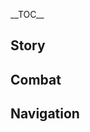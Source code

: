 {{CharacterTabs}}
{{LanguageTabs}}
__TOC__
==Story==
{{VO/Story
|character           = Navia
|language            = ja
|name                = ナヴィア

|vo_01_01_title      = 初めまして…
|vo_01_01_subtitle   = Hello
|vo_01_01_file       = VO_{language}{character} Hello.ogg
|vo_01_01_tx         = かの有名な「棘薔薇の会」の現会長であり、リーダーで、司令塔で、取締役で、ボスのナヴィアよ。あんたに出会えたこと…本当に嬉しく思ってる！あんたって、才能も容姿も申し分ないうえに、オーラもあるでしょ。見てると、何だか予感がしてくるんだよね。あたしたちの縁は、さっきの肩書きくらい長くなりそうって予感がさ。
|vo_01_01_rm         = Kano yuumei-na "Supina Di Roosura" no genkaichou de ari, riidaa de, shireitou de, torishimariyaku de, bosu no Navia yo. Anta ni deaeta koto... Hontou ni ureshiku omotteru! Anta tte, sainou mo youshi mo moushibun-na iue ni, oora mo aru desho. Miteru to, nandaka yokan ga shite kuru nda yo ne. Atashi-tachi no en wa, sakki no katagaki kurai nagaku narisou tte yokan ga sa.
|vo_02_01_title      = 世間話·旅行
|vo_02_01_subtitle   = Chat: Traveling
|vo_02_01_file       = VO_{language}{character} Chat - Traveling.ogg
|vo_02_01_tx         = あ～、旅行に行きたい&mdash;&mdash;！どこに行くかなんてどうでもよくて、ただ友達と遊びたいだけなんだけどね、えへへ。
|vo_02_01_rm         = A~, ryokou ni ikitai{{lmdash}}! Doko ni iku ka nante dou de mo yokute, tada tomodachi to asobitai dake nanda kedo ne, ehehe.
|vo_02_02_title      = 世間話·経験談
|vo_02_02_subtitle   = Chat: Speaking From Experience
|vo_02_02_file       = VO_{language}{character} Chat - Speaking From Experience.ogg
|vo_02_02_tx         = 長年ギャングをやって来た経験から言わせてもらうと&mdash;&mdash;使い慣れない武器を手元に置いとくのって、丸腰でいるより遥かに危険なの。
|vo_02_02_rm         = Naganen gyangu wo yatte kita keiken kara iwasete morau to{{lmdash}} Tsukainarenai buki wo temoto ni oi to kunotte, marugoshi de iru yori haruka ni kiken na no.
|vo_02_03_title      = 世間話·ロゴマーク
|vo_02_03_subtitle   = Chat: Logo
|vo_02_03_file       = VO_{language}{character} Chat - Logo.ogg
|vo_02_03_tx         = 棘薔薇の会のロゴマークはママがデザインしたんだよ。あたし、すごく気に入ってるの。ほら、まるで心臓みたいな形でしょ。
|vo_02_03_rm         = Supina Di Roosura no rogo maaku wa mama ga dezain shita nda yo. Atashi, sugoku ki ni itteru no. Hora, maru de shinzou mitai-na katachi desho.
|vo_03_01_title      = 雨の日…
|vo_03_01_subtitle   = When It Rains
|vo_03_01_file       = VO_{language}{character} When It Rains.ogg
|vo_03_01_tx         = あ～あ…また雨か…
|vo_03_01_rm         = A~a... Mata ame ka...
|vo_03_02_title      = 雷の日…
|vo_03_02_subtitle   = When Thunder Strikes
|vo_03_02_file       = VO_{language}{character} When Thunder Strikes.ogg
|vo_03_02_tx         = ひゃっ…！さっき光るのが見えた瞬間、耳をふさげばよかった…！
|vo_03_02_rm         = Hya'...! Sakki hikaru no ga mieta shunkan, mimi wo fusageba yokatta...!
|vo_03_03_title      = 雪の日…
|vo_03_03_subtitle   = When It Snows
|vo_03_03_file       = VO_{language}{character} When It Snows.ogg
|vo_03_03_tx         = 帽子を外して、雪が頬に落ちてくる感触を感じたほうがいいかも？きっとさっぱりするでしょ。
|vo_03_03_rm         = Boushi wo hazushite, yuki ga hoho ni ochite kuru kanshoku wo kanjita hou ga ii ka mo? Kitto sappari suru desho.
|vo_03_04_title      = 晴れの日…
|vo_03_04_subtitle   = When the Sun Is Out
|vo_03_04_file       = VO_{language}{character} When the Sun Is Out.ogg
|vo_03_04_tx         = ねえねえほらほら！見て！上！空のお日様が、炎みたいに明るいでしょ！これが何を意味してるか分かる？<br>そう…今すぐ一緒に一番大きいサイズのウルトラアイスクリームを買ってきて、どっちが溶ける前に食べ切れるか勝負するの！
|vo_03_04_rm         = Nee nee hora hora! Mite! Ue! Sora no ohi-sama, honoo mitai ni akarui desho! Kore ga nani wo imi shiteru ka wakaru?<br>Sou... Ima sugu issho ni ichiban ookii saizu no urutora aisukuriimu wo katte kite, docchi ga tokeru mae ni tabekireru ga shoubu suru no!
|vo_03_05_title      = 雨上がり…
|vo_03_05_subtitle   = After the Rain
|vo_03_05_file       = VO_{language}{character} After the Rain.ogg
|vo_03_05_tx         = やった！雨が止んだ！
|vo_03_05_rm         = Yatta! Ame ga yanda!
|vo_03_06_title      = 暴風の日…
|vo_03_06_subtitle   = When the Wind Is Blowing
|vo_03_06_file       = VO_{language}{character} When the Wind Is Blowing.ogg
|vo_03_06_tx         = もう、帽子とスカート…どっちを抑えたらいいの！
|vo_03_06_rm         = Mou, boushi to sukaato... Docchi wo osaetara ii no!
|vo_03_07_title      = 砂漠にいる時…
|vo_03_07_subtitle   = In the Desert
|vo_03_07_file       = VO_{language}{character} In the Desert.ogg
|vo_03_07_tx         = サングラスがあれば、砂粒が目に入るのを心配しなくて済む！でも、日が暮れると前が見えなくなるんだよね…
|vo_03_07_rm         = Sangurasu ga areba, sunatsubu ga me ni hairu no wo shinpai shinakute sumu! Demo, hi ga kureru to mae ga mienaku naru nda yo ne...
|vo_04_01_title      = おはよう…
|vo_04_01_subtitle   = Good Morning
|vo_04_01_file       = VO_{language}{character} Good Morning.ogg
|vo_04_01_tx         = おっはよー！今日の予定は決まった？まだなら、あたしと一緒にいない？
|vo_04_01_rm         = Ohhayoo! Kyou no yotei wa kimatta? Mada nara, atashi to issho ni inai?
|vo_04_02_title      = こんにちは…
|vo_04_02_subtitle   = Good Afternoon
|vo_04_02_file       = VO_{language}{character} Good Afternoon.ogg
|vo_04_02_tx         = 最近、新しい味のラザニアが売れてるみたいだけど、あんたは興味ある？まずいんじゃないかなって気もするけど、やっぱり試してみたくって！
|vo_04_02_rm         = Saikin, atarashii aji no razania ga ureteru mitai dakedo, anta wa kyoumi aru? Mazui nja nai kanatte ki mo suru kedo, yappari tameshite mitaku tte!
|vo_04_03_title      = こんばんは…
|vo_04_03_subtitle   = Good Evening
|vo_04_03_file       = VO_{language}{character} Good Evening.ogg
|vo_04_03_tx         = 夜のニュースをお伝えいたします。本日も、「棘薔薇の会」会長は相棒と最高の一日を過ごしました。&mdash;&mdash;やったね！
|vo_04_03_rm         = Yoru no nyuusu wo otsutae itashimasu. Honjitsu mo, "Supina Di Roosura" kaichou wa aibou to saikou no ichinichi wo sugoshimashita. {{lmdash}}Yatta ne!
|vo_04_04_title      = おやすみ…
|vo_04_04_subtitle   = Good Night
|vo_04_04_file       = VO_{language}{character} Good Night.ogg
|vo_04_04_tx         = よし、じゃあ頭を空っぽにして…よく眠れますように！また明日ね～
|vo_04_04_rm         = Yoshi, jaa atama wo karappo ni shite... Yoku nemuremasu you ni! Mata ashita ne~
|vo_05_01_title      = ナヴィア自身について·楽観的
|vo_05_01_subtitle   = About {character}: Optimism
|vo_05_01_file       = VO_{language}{character} About {character} - Optimism.ogg
|vo_05_01_tx         = 盲目的な楽観はダメよ。幸せな人生は、自分の手で勝ち取るの！だからほら、あたしの両手を握って。そうそう、んで、左右に揺らしてみて&mdash;&mdash;どう？楽しいでしょ？
|vo_05_01_rm         = Moumokuteki-na rakkan wa dame yo. Shiawase-na jinsei wa, jibun no te de kachitoru no! Dakara hora, atashi no ryoute wo nigitte. Sousou, nde, sayuu ni yurashite mite{{lmdash}} Dou? Tanoshii desho?
|vo_05_02_title      = ナヴィア自身について·運
|vo_05_02_subtitle   = About {character}: Luck
|vo_05_02_quest      = Braving the Tides Together
|vo_05_02_friendship = 4
|vo_05_02_file       = VO_{language}{character} About {character} - Luck.ogg
|vo_05_02_tx         = 過去を知ってる人からしたら、あたしって運が悪いって思われちゃうかもね。でも、あたしはそうは思ってないよ。<br>だって、あれほど沢山の愛をもらえたんだもん。それって人生で一番幸せなことに違いないよ。
|vo_05_02_rm         = Kako wo shitteru hito kara shitara, atashi tte un ga warui tte omowarechau ka mo ne. Demo, atashi wa sou wa omottenai yo.<br>Datte, are hodo takusan no ai wo moraeta nda mon. Sorette jinsei de ichiban shiawase-na koto ni chigai nai yo.
|vo_06_01_title      = 相棒について…
|vo_06_01_subtitle   = About Us: Partners
|vo_06_01_quest      = As Light Rain Falls Without Reason
|vo_06_01_file       = VO_{language}{character} About Us - Partners.ogg
|vo_06_01_tx         = ボスって呼ばれることもあれば、お嬢様って呼ばれることもある。あたしはどっちでも気にしないけどね。でも、一番嬉しいのはやっぱり、あんたが「相棒」って呼んでくれることよ。だからもっともっと呼んで、あたしの虚栄心を満たしてね？
|vo_06_01_rm         = Bosu tte yobareru koto mo areba, ojou-sama tte yobarery koto mo aru. Atashi wa docchi de mo ki ni shinai kedo ne. Demo, ichiban ureshii no wa yappari, anta ga "aibou" tte yonde kureru koto yo. Dakara motto motto yonde, atashi no kyoeishin wo mita shite ne?
|vo_06_02_title      = 秘密保持について…
|vo_06_02_subtitle   = About Us: Keeping Secrets
|vo_06_02_quest      = Braving the Tides Together
|vo_06_02_friendship = 6
|vo_06_02_file       = VO_{language}{character} About Us - Keeping Secrets.ogg
|vo_06_02_tx         = 秘密は口に出してしまえば秘密じゃなくなるって言う人もいるけど、友達とシェアできる秘密のほうがもっと貴重だと思わない？<br>…いやいや、別に脅かしてるわけじゃないってば！棘薔薇の会の会長として、人に秘密を守ってもらう方法ならいっぱい知ってるけど…あんたに使ったりしないから安心して。
|vo_06_02_rm         = Himitsu wa kuchi ni dashite shimaeba himitsu ja naku naru tte iu hito mo iru kedo, tomodachi to shea dekiru himitsu no hou ga motto kichou da to omowanai?<br>...Iya iya, betsu ni odokashiteru wake ja nai tteba! Supina Di Roosura no kaichou to shite, hito ni himitsu wo mamotte morau houhou nara ippai shitteru kedo... Anta ni tsukattari shinai kara anshin shite. 
|vo_07_01_title      = 「神の目」について…
|vo_07_01_subtitle   = About the [[Vision]]
|vo_07_01_friendship = 4
|vo_07_01_file       = VO_{language}{character} About the Vision.ogg
|vo_07_01_tx         = ほら、これがあたしの神の目！キラキラしてて、この服にもぴったりでしょ？<br>でも、やっぱあんたのすごさには適わないわね。あんたって、神の目なしでも色んな元素力が使えるでしょ。あれって練習でどうにかなるもんじゃないよね？
|vo_07_01_rm         = Hora, kore ga atashi no Kami no Me! Kirakira shitete, kono fuku ni mo pittari desho?<br>Demo, yappa anta no sugosa ni wa kanawanai wa ne. Anta tte, Kami no Me nashi de mo ironna gensoryoku ga tsukaeru desho. Are tte renshuu de dou ni kanaru mo nja nai yo ne?
|vo_07_02_title      = シェアしたいこと·ワンちゃん
|vo_07_02_subtitle   = Something to Share: Dogs
|vo_07_02_file       = VO_{language}{character} Something to Share - Dogs.ogg
|vo_07_02_tx         = 全部の犬種の中だったら…あたしは栃栗ハウンドが一番好きかな。ほら、目の上にある模様が、眉毛に見えるでしょ？いつも大人しくて真面目そうな顔だなあって思うんだよね。<br>あ、でもこれについては内緒よ。他のワンちゃんには絶対に教えないでね！
|vo_07_02_rm         = Zenbu no kenshu no naka dattara... Atashi wa tochikuri haundo ga ichiban suki ka na. Hora, me no ue ni aru moyou ga, mayuge ni mieru desho? Itsumo otona shikute majime sou-na kao da na atte omou nda yo ne.<br>A, demo kore ni tsuite wa naisho yo. Hoka no wan-chan ni wa zettai ni oshienaide ne!
|vo_07_03_title      = シェアしたいこと·頼もしい棘薔薇の会
|vo_07_03_subtitle   = Something to Share: The Dependable Spina di Rosula
|vo_07_03_file       = VO_{language}{character} Something to Share - The Dependable Spina di Rosula.ogg
|vo_07_03_tx         = サーンドル河に行ったことがあるなら、フォンテーヌにはギャングが他にも色々いるって分かるはずよ。彼らの目的はそれぞれ違うし、みんながみんな棘薔薇の会みたいに親切なわけじゃないから、そこは気を付けてね。必要なら、バーテンダーのテトローさんに助けを求めて。もし友好的にお話ができないような相手に出会ったら…そうね、その時は頼もしい白手袋さんのお出ましよ。
|vo_07_03_rm         = Saandoru-gawa ni itta koto ga aru nara, Fonteenu ni wa gyangu ga hoka ni mo iroiro iru tte wakaru hazu yo. Karera no mokuteki wa sorezore chigaushi, minna ga minna Supina Di Roosura mitai ni shinsetsu-na wake ja nai kara, soko wa ki wo tsukete ne. Hitsuyou nara, baatendaa no Tetoroo-san ni tasuke wo mitomete. Moshi yuukouteki ni ohanashi ga dekinai you-na aite ni daeattara... Sou ne, sono toki wa tanomoshii Shirotebukuro-san no odemashiyo.
|vo_07_04_title      = 興味のあること…
|vo_07_04_subtitle   = Interesting Things
|vo_07_04_file       = VO_{language}{character} Interesting Things.ogg
|vo_07_04_tx         = プリュイロータスって色が綺麗だよね。しかもあの花が咲くのは、長い雨季がやっと終わったってサインなの。
|vo_07_04_rm         = Puryui Rootasu tte iro ga kirei da yo ne. Shika mo ano hana ga saku no wa, nagai uki ga yatto owatta tte sain na no.
|vo_08_01_title      = クロリンデについて…
|vo_08_01_subtitle   = About [[Clorinde]]
|vo_08_01_quest      = Masquerade of the Guilty
|vo_08_01_friendship = 4
|vo_08_01_file       = VO_{language}{character} About Clorinde.ogg
|vo_08_01_tx         = 普段は無口で、表情も少ないけど、喜怒哀楽くらいは分かるのよ。前は、パパのこともあったし、その…わだかまりがちょっとあって。でもあの頃は、あのやけに気を遣ってる接し方が気に入らなかったんだよね…やっぱり、今のほうがいいと思う。
|vo_08_01_rm         = Fudan wa mukuchi de, hyoujou mo sukunai kedo, kido airaku kurai wa wakaru no yo. Mae wa, papa no koto mo attashi, sono... wadakamari ga chotto atte. Demo ano koro wa, ano yake ni ki wo tsukatteru sesshikata ga ki ni iranakatta nda yo ne... Yappari, ima no hou ga ii to omou.
|vo_08_02_title      = シャルロットについて…
|vo_08_02_subtitle   = About [[Charlotte]]
|vo_08_02_friendship = 4
|vo_08_02_file       = VO_{language}{character} About Charlotte.ogg
|vo_08_02_tx         = ニュースを追いかけてるときの熱意とスピード感よりも感心しちゃうのが、シャルロットの撮影スキルよ。この前、他の用事のついでにポートレートを撮ってもらったんだけど、光の写り具合がまるで丹念に描かれた油絵みたいでね。思いがけない記事を書けるだけじゃなくて、パッと目を惹く最高の写真まで撮れるなんて、まさに記者をやるために生まれてきたって感じ。
|vo_08_02_rm         = Nyuusu wo oikaketeru toki no netsui to supiido kan yori mo kanshin shichau no ga, Sharurotto no satsuei sukiru yo. Kono mae, hoka no youji no tsuide ni pootoreeto wo totte moratta nda kedo, hikari no utsuri guai ga maru de tannen ni egakareta aburae mitai de ne. Omoi ga kenai kiji wo kakeru dake ja nakute, pa' to me wo hiku saikou no shashin made toreru nante, masa ni kisha wo yaru tame ni umarete kita tte kanji.
|vo_08_03_title      = 千織について…
|vo_08_03_subtitle   = About [[Chiori]]
|vo_08_03_friendship = 4
|vo_08_03_file       = VO_{language}{character} About Chiori.ogg
|vo_08_03_tx         = 彼女はフォンテーヌのファッション界に異国の風をもたらしたファッションデザイナーなんだけど、裏で棘薔薇の会のこともかなり助けてくれたの。あたしの斬新な発想にかなりのインスピレーションをもらった、って言ってくれたこともあるんだから。あたしの彼女への理解からすると、あれはお世辞なんかじゃなかったはず。でも、十メートルもあるシルクハットを作ってって頼んだときは、きっぱり断られちゃったんだよね。はぁ…お店の前に飾ったらすごく目立つ宣伝になると思ったのに！
|vo_08_03_rm         = Kanojo wa Fonteenu no fasshon-kai ni ikoku no kaze wo motarashita fasshon dezainaa nandakedo, ura de Supina Di Roosura no koto mo kanari tasukete kureta no. Atashi no zanshin-na hassou ni kanari no insupireeshon wo moratta, tte itte kureta koto mo aru ndakara. Atashi no kanojo he no rikai kara suru to, are wa oseji nanka ja nakatta hazu. Demo, juu-meetoru mo aru shiruku hatto wo tsukutte tte tanonda toki wa, kippari kotowararechatta nda yo ne. Haa... Omise no mae ni kazattara sugoku medatsu senden ni naru to omotta no ni!
|vo_08_04_title      = フリーナについて…
|vo_08_04_subtitle   = About [[Furina]]
|vo_08_04_quest      = Masquerade of the Guilty
|vo_08_04_friendship = 4
|vo_08_04_file       = VO_{language}{character} About Furina.ogg
|vo_08_04_tx         = 子供の頃、一度だけフリーナ様が出演したチャリティー公演の歌劇を観る機会に恵まれたの。ほんとに人気で、当時はチケットを手に入れるのがすごく大変だったのよ！あの時、他の人物を演じてるはずなのに、彼女の振る舞いはかえって、いつもの高いところからの演説よりも自然な感じがした…今思えば、あれは錯覚なんかじゃなかったのね。
|vo_08_04_rm         = Kodomo no koro, ichido dake Furiina-sama ga shutsuen shita charitii kouen no kageki wo miru kikai ni megumareta no. Honto ni ninki de, touji wa chiketto wo te ni ireru no ga sugoku taihen datta no yo! Ano toki, hoka no jinbutsu wo enjiteru hazu na no ni, kanojo no furu mai wa kaette, itsumo no takai tokoro kara no enzetsu yori mo shizen-na kanji ga shita... Ima omoeba, are wa sakkaku nanka ja nakatta no ne.
|vo_08_05_title      = ヌヴィレットについて…
|vo_08_05_subtitle   = About [[Neuvillette]]
|vo_08_05_quest      = As Light Rain Falls Without Reason
|vo_08_05_friendship = 4
|vo_08_05_file       = VO_{language}{character} About Neuvillette.ogg
|vo_08_05_tx         = ヌヴィレットさんね。複雑だけど簡単。何ていうか…海にある岩礁みたいに、一見通りにくい道なんだけど、パターンさえ把握できたら、まったく観測できないわけでもないって感じかな。
|vo_08_05_rm         = Nuviretto-san ne. Fukuzatsu dakedo kantan. Nante iu ka... Umi ni aru ganshou mitai ni, ikken toori nikui michi nandakedo, pataan sae haaku dekitara, mattaku kansoku dekinai wake de mo nai tte kanji ka na.
|vo_08_06_title      = リオセスリについて…
|vo_08_06_subtitle   = About [[Wriothesley]]
|vo_08_06_friendship = 4
|vo_08_06_file       = VO_{language}{character} About Wriothesley.ogg
|vo_08_06_tx         = あの人とまともに会話しようと思ったら、かなり大変よ。クロリンデが言うには、何らかの契約を結んでる前提なら安心して一緒に仕事してもいいけど、あの人の言葉は絶対に一言も信じちゃいけないんだって。確かに考えてみたら、パパも水の下のことには一度も関与しなかったもんね。念のため、やっぱ今まで通りで行きましょ。
|vo_08_06_rm         = Ano hito to mato mo ni kaiwa shiyou to omottara, kanari taihen yo. Kurorinde ga iu ni wa, nanraka no keiyaku wo musunderu zentei nara anshin shite issho ni shigoto shite mo ii kedo, ano hito no kotoba wa zettai ni hitokoto mo shinjicha ikenai ndatte. Tashika ni kangaete mitara, papa mo mizu no shita no koto ni wa ichido mo kan'yo shinakatta mon ne. Nen no tame, yappa ima made toori de ikimasho.
|vo_08_07_title      = 「召使」について…
|vo_08_07_subtitle   = About [[Arlecchino|The Knave]]
|vo_08_07_quest      = Masquerade of the Guilty
|vo_08_07_friendship = 4
|vo_08_07_file       = VO_{language}{character} About The Knave.ogg
|vo_08_07_tx         = 彼女は威厳ある優しいリーダーよ。「一家の主」って風格を感じるよね。でも、ファデュイの執行官まで上り詰めた人なわけだから、きっとそれなりに非情な一面もあると思う…<br>だから安心して。ポワソン町を助けてくれたご恩は永遠に胸に刻んでおくけど、他の場面ではちゃんと用心しておくつもり。
|vo_08_07_rm         = Kanojo wa igen aru yasashii riidaa yo. "Ikka no Aruji" tte fuukaku wo kanjiru yo ne. Demo, Fadyui no Shikkoukan made noboritsumeta hito nawake dakara, kitto sore nari hijou-na ichimen mo aru to omou...<br>Dakara anshin shite. Powason-chou wo tasukete kureta goon wa eien ni mune ni kizande oku kedo, hoka no bamen de wa chanto youjiin shite oku tsumori.
|vo_08_08_title      = リネとリネットについて…
|vo_08_08_subtitle   = About [[Lyney]] and [[Lynette]]
|vo_08_08_quest      = Masquerade of the Guilty
|vo_08_08_friendship = 4
|vo_08_08_file       = VO_{language}{character} About Lyney and Lynette.ogg
|vo_08_08_tx         = 大魔術師の言葉遣いがちょっと大げさだってのは知ってるよ。でも、周りの親友たちに対して、リネが真摯な気持ちで接してるってことも分かるんだ。たまに、あの年齢に似合わないくらい強い責任感が表情から垣間見えるしね…<br>あっ、そうだ。この前、リネが無料でポワソン町の子供たちにマジックを見せてくれたの！今度機会があったら、マカロンを食べに来てってリネとリネットを誘ってみよっと。リネットってよくマジックでカップを出してお茶を飲んでるし、デザートだって嫌いなはずないよね？
|vo_08_08_rm         = Daimajutsushi no kotobadzukai ga chotto oogesa datte no wa shitteru yo. Demo, mawari no shin'yuu-tachi ni taishite, Rine ga shinshi-na kimochi de sesshiteru tte koto mo wakaru nda. Tama ni, ano nenrei ni niawanai kurei tsuyoi sekininkan ga hyoujou kara kaima mierushi ne...<br>A', sou da. Kono mae, Rine ga muryou de Powason-chou no kodomo-tachi ni majikku wo misete kureta no! Kondo kikai ga attara, makaron wo tabe ni kite tte Rine to Rinetto wo sasotte miyo tto. Rinetto tte yoku majikku de kappu wo dashite ocha wo nonderushi, dezaato datte kirai-na hazu nai yo ne?
|vo_09_01_title      = ナヴィアを知る·1
|vo_09_01_subtitle   = More About {character}: I
|vo_09_01_file       = VO_{language}{character} More About {character} - 01.ogg
|vo_09_01_tx         = 棘薔薇の会の仕事？まあ、「何でもござれ」ってとこかな。でもどれも、みんなの面倒事を色々と解決するためにやってることなの。あっ、「面倒事」っていうのはトラブルそのものを指したんであって、解決が面倒だなんて思ってないからね。むしろ、みんなの力になれるのって気分爽快よ。
|vo_09_01_rm         = Supina di Roosura no shigoto? Maa, "nan de mo gozare" tte tokoka na. Demo dore mo, minna no mendougoto wo iroiro to kaiketsu suru tame ni yatteru koto na no. A', "mendougoto" tte iu no wa toraburu sono mono wo sashita nde atte, kaiketsu ga mendou da nante omotte nai kara ne. Mushiro, minna no chikara nareru no tte kibun soukai yo.
|vo_09_02_title      = ナヴィアを知る·2
|vo_09_02_subtitle   = More About {character}: II
|vo_09_02_friendship = 3
|vo_09_02_file       = VO_{language}{character} More About {character} - 02.ogg
|vo_09_02_tx         = 人間、やっぱロマンを解する心がないとね。春の花、夏の海、それに友達の笑顔。どれも見逃せない景色なんだから。
|vo_09_02_rm         = Ningen, yappa roman wo kaisuru kokoro ga nai to ne. Haru no hana, natsu no umi, sore ni tomodachi no egao. Dore mo minogasenai keshiki nan dakara.
|vo_09_03_title      = ナヴィアを知る·3
|vo_09_03_subtitle   = More About {character}: III
|vo_09_03_friendship = 4
|vo_09_03_file       = VO_{language}{character} More About {character} - 03.ogg
|vo_09_03_tx         = 時々、誰もいない野外に行って、並べた物をターゲットに射撃練習したりするの。<br>すっごくストレス発散になるから、試してみない？手取り足取り教えてあげる。生徒一号ってことになるけど、あたし、いい先生になれる自信があるよ。だってパパとブラッカリおばあちゃんが教えてくれたこと、全部覚えてるもん！
|vo_09_03_rm         = Tokidoki, dare mo inai yagai ni itte, narabeta mono wo taagetto ni shageki renshuu shitari suru no.<br>Suggoku sutoresu hassan ni naru kara, tameshite minai? Tetori ashitori oshiete ageru. Seito ichigou tte koto ni naru kedo, atashi, ii sensei ni nareru jishin ga aru yo. Datte papa to Burakkari obaa-chan ga oshiete kureta koto, zenbu oboeteru mon!
|vo_09_04_title      = ナヴィアを知る·4
|vo_09_04_subtitle   = More About {character}: IV
|vo_09_04_quest      = Braving the Tides Together
|vo_09_04_friendship = 5
|vo_09_04_file       = VO_{language}{character} More About {character} - 04.ogg
|vo_09_04_tx         = あたしはパパみたいにはならないよ。棘薔薇の会に昔からいる幹部の中には、あたしがますますパパに似てきてるって思ってる人もいるみたいだけど、それって単なるちょっとした傾向だと思うんだよね。だって一部の問題を解決するには、限られた方法の中から選ぶしかないから。棘薔薇の会は、もう昔とは違う。だから会長だっておんなじなはずないのよ。
|vo_09_04_rm         = Atashi wa papa mitai ni naranai yo. Supina di Roosura ni mukashi kara iru kanbu no naka ni wa, atashi ga masumasu papa ni nite kiteru tte omotteru hito mo iru mitai dakedo, sore tte tan naru chotto shita keikou da to omou nda yo ne. Datte ichibu no mondai wo kaiketsu suru ni wa, kagirareta houhou no naka kara erabu shika nai kara. Supina di Roosura wa, mou mukashi to wa chigau. Dakara kaichou datte onnajina hazu nai no yo.
|vo_09_05_title      = ナヴィアを知る·5
|vo_09_05_subtitle   = More About {character}: V
|vo_09_05_quest      = Braving the Tides Together
|vo_09_05_friendship = 6
|vo_09_05_file       = VO_{language}{character} More About {character} - 05.ogg
|vo_09_05_tx         = ママと同じような人になることもないと思う。性格が似てるってよく言われるし、ママが採った色んな選択の理由も大体思いつくけど、でもやっぱり…<br>はぁ、急にクレメンタイン線に乗りたくなっちゃった。今から行こうよ、付き合ってくれる？別にこれといった目的はないよ。フォンテーヌ廷の街を一緒にぶらぶらしようっていうお誘い…ってことならいい？
|vo_09_05_rm         = Mama to onaji you-na hito ni naru koto mo nai to omou. Seikaku ga niteru tte yoku iwarerushi, mama ga totta ironna sentaku no riyuu mo daitai omoitsuku kedo, demo yappari...<br>Haa, kyuu ni Kurementain-sen ni noritaku nacchatta. Ima kara ikou yo, tsukiatte kureru? Betsu ni kore to itta mokuteki wa nai yo. Fonteenu-tei no machi wo issho ni burabura shiyou tte iu osasoi... tte koto nara ii?
|vo_10_01_title      = ナヴィアの趣味…
|vo_10_01_subtitle   = {character}'s Hobbies
|vo_10_01_file       = VO_{language}{character} Hobbies.ogg
|vo_10_01_tx         = 小さい頃からお菓子作りが好きだったの。バラバラの食材を決まった割合で混ぜて焼くと、少しずつ膨らんで形を成して、香ばしくなる…すごく不思議でしょ？<br>そうだ、機会があったら一緒にジンジャーブレッドを焼いてみない？どっちがより高さのある綺麗なヘクセンハウスを作れるか勝負しましょ！
|vo_10_01_rm         = Chiisai koro kara okashidzukuri ga suki datta no. Barabara no shokuzai wo kimatta wariai de mazete yaku to, sukoshizutsu fukurande katachi wo nashite, koubashiku naru... Sugoku fushigi desho?<br>Sou da, kikai ga attara issho ni jinjaabureddo wo yaite minai? Docchi ga yori takasa no aru kirei-na hekusenhausu wo tsukureru ka shoubu shimasho!
|vo_10_02_title      = ナヴィアの悩み…
|vo_10_02_subtitle   = {character}'s Troubles
|vo_10_02_file       = VO_{language}{character} Troubles.ogg
|vo_10_02_tx         = うぅ…ケーキを焼いた後、あちこちに散らばってる小麦粉を片付けるのって、すごく大変なんだよね。それに、容器の中にくっついてる卵白とクリームも…す、すぐ助っ人を呼んで来るから待ってて！
|vo_10_02_rm         = Uu... Keeki wo yaita ato, achikochi ni chirabatteru komugiko wo katadzukeru no tte, sugoku taihen nanda yo ne. Sore ni, youki no naka ni kuttsu iteru ranpaku to kuriimu mo... Su, sugu suketto wo yonde kuru kara mattete!
|vo_10_03_title      = 好きな食べ物…
|vo_10_03_subtitle   = Favorite Food
|vo_10_03_file       = VO_{language}{character} Favorite Food.ogg
|vo_10_03_tx         = サプライズをくれる食べ物が好きよ。あっ、でも味覚は疑わないでね。ただ、その中に込められてる創造的なアイデアが気に入ってるだけ。まあ、そういう食べ物の大半が不味いって事実は変わらないけどね。
|vo_10_03_rm         = Sapuraizu wo kureru tabemono ga suki yo. A', demo mikaku wa utagawanaide ne. Tada, sono naka ni komerareteru souzouteki-na aidea ga ki ni itteru dake. Maa, sou iu tabemono no taihan ga fumazui tte jijitsu wa kawaranai kedo ne.
|vo_10_04_title      = 嫌いな食べ物…
|vo_10_04_subtitle   = Least Favorite Food
|vo_10_04_file       = VO_{language}{character} Least Favorite Food.ogg
|vo_10_04_tx         = ずっと保存されてる食べ残しは苦手かな。何だか、新鮮な食材の一生を無駄にされた気分になるんだもん…
|vo_10_04_rm         = Zutto hozon sareteru tabenokoshi wa nigate ka na. Nanda ka, shinsen-na shokuzai no isshou wo muda ni sareta kibun ni naru nda mon...
|vo_11_01_title      = 贈り物を受け取る·1
|vo_11_01_subtitle   = Receiving a Gift: I
|vo_11_01_file       = VO_{language}{character} Receiving a Gift - 01.ogg
|vo_11_01_tx         = すっごい腕ね！あんたと一緒にお出かけするなら、食材とか調理器具を運ぶ係に徹するべきなのはあたしのほうかも。
|vo_11_01_rm         = Suggoi ude ne! Anta to issho ni odekake suru nara, shokuzai to ka chouri kigu wo hakobu kakari ni tessuru beki na no wa atashi no hou ka mo.
|vo_11_02_title      = 贈り物を受け取る·2
|vo_11_02_subtitle   = Receiving a Gift: II
|vo_11_02_file       = VO_{language}{character} Receiving a Gift - 02.ogg
|vo_11_02_tx         = なかなか美味しいじゃない。あたしの芸術的盛り付けセンスが加わったら、もっと完璧になるはずよ。
|vo_11_02_rm         = Nakanaka oishii ja nai. Atashi no geijutsuteki moritsuke sensu ga kuwawattara, motto kanbeki ni naru hazu yo.
|vo_11_03_title      = 贈り物を受け取る·3
|vo_11_03_subtitle   = Receiving a Gift: III
|vo_11_03_file       = VO_{language}{character} Receiving a Gift - 03.ogg
|vo_11_03_tx         = 気を落とさないで。世界にはこういう、大胆に創造する精神だって必要なんだから。
|vo_11_03_rm         = Ki wo otosanaide. Sekai ni wa kou iu, daitan ni souzou suru seishin datte hitsuyou nan dakara.
|vo_12_01_title      = 誕生日…
|vo_12_01_subtitle   = Birthday
|vo_12_01_file       = VO_{language}{character} Birthday.ogg
|vo_12_01_tx         = 願いの叶うおまじないって信じる？泉の中にモラを一枚投げて、好運が降りかかるのを待つってやつ。思うんだけどさ、あれって投げたモラの数さえ十分あれば、そのうちいくつかは実現できることなんじゃない？<br>だから、そんなランダムなイベントに運を任せるより、一袋のモラであんたの今日の願いを叶えてあげようと思うの。このナヴィアの力が及ぶ範囲でなら、何でも叶えてあげる！
|vo_12_01_rm         = Negai no kanau omajinai tte shinjiru? Izumi no naka ni mora wo ichimai nagete, kou'un ga furikakaru no wo matsu tte yatsu. Omou ndakedo sa, are tte nageta mora no kazu sae juubun areba, sono uchi ikutsuka wa jitsugen dekiru koto nan ja nai?<br>Dakara, sonna randamu-na ibento ni un wo makaseru yori, hitofukuro no mora de anta no kyou no negai wo kanaete ageyou to omou no. Kono Navia no chikara ga oyobu han'i de nara, nan de mo kanaete ageru!
|vo_13_01_title      = 突破した感想·起
|vo_13_01_subtitle   = Feelings About Ascension: Intro
|vo_13_01_ascension  = 1
|vo_13_01_file       = VO_{language}{character} Feelings About Ascension - 01.ogg
|vo_13_01_tx         = この気分…まるでレモンチーズケーキみたい！
|vo_13_01_rm         = Kono kibun... Maru de remon chiizukeeki mitai!
|vo_13_02_title      = 突破した感想·承
|vo_13_02_subtitle   = Feelings About Ascension: Building Up
|vo_13_02_ascension  = 2
|vo_13_02_file       = VO_{language}{character} Feelings About Ascension - 02.ogg
|vo_13_02_tx         = クリームが舌に溶けるのと一緒に、ストレスも消えてっちゃった。
|vo_13_02_rm         = Kuriimu ga shita ni tokeru no to issho ni, sutoresu mo kietecchatta.
|vo_13_03_title      = 突破した感想·転
|vo_13_03_subtitle   = Feelings About Ascension: Climax
|vo_13_03_ascension  = 4
|vo_13_03_file       = VO_{language}{character} Feelings About Ascension - 03.ogg
|vo_13_03_tx         = 弾丸の形をしたチョコレートキャンディがあるって知ってる？全身から力がみなぎってくる甘さなの！あたしの今の気分とおんなじ！
|vo_13_03_rm         = Tama no katachi wo shita chokoreeto kuandi ga aru tte shitteru? Zenshin kara chikara ga minagitte kuru amasa na no! Atashi no ima no kibun to onnaji!
|vo_13_04_title      = 突破した感想·結
|vo_13_04_subtitle   = Feelings About Ascension: Conclusion
|vo_13_04_ascension  = 6
|vo_13_04_file       = VO_{language}{character} Feelings About Ascension - 04.ogg
|vo_13_04_tx         = 仕上げにほっとするミルクティーを用意できたら、あたしとあんただけのティータイムを過ごせるね。でも、これだけやってくれたのに、感謝の気持ちがお茶とデザートだけっていうのは、やっぱ不十分だと思う。今後フォンテーヌで何か助けが必要になったら、遠慮なく棘薔薇の会に来て！
|vo_13_04_rm         = Shiage ni hotto suru miruku tii wo youi dekitara, atashi to anta dake no tiitaimu wo sugoseru ne. Demo, kore dake yatte kureta no ni, kansha no kimochi ga ocha to dezaato dake tte iu no wa, yappa fujuubun da to omou. Kongo Fonteenu de nani ka tasuke ga hitsuyou ni nattara, enryo naku Supina Di Roosura ni kite!
|vo_13_04_tl         = 
}}

==Combat==
{{Combat VO
|character           = Navia
|language            = ja
|skill_1_tx          = 気を付けなさい～！
|skill_1_rm          = Ki wo tsukenasai~!
|skill_2_tx          = 堂々不意打ち！
|skill_2_rm          = Doudou fuiuchi!
|skill_3_tx          = やっほー！
|skill_3_rm          = Yahhoo!
|skill_4_tx          = 避けられる？
|skill_4_rm          = Yokerareru?
|skill_5_tx          = あと何発でしょー？
|skill_5_rm          = Ato nanpatsu deshoo?
|skill_6_tx          = これって…「傘弾銃」？
|skill_6_rm          = Kore tte... "Sandanjuu"?
|burst_1_tx          = ファイアー！ま、岩元素なんだけどね。
|burst_1_rm          = Faiaa! Ma, iwa gensou nandakedo ne.
|burst_2_tx          = ローズクラッカー！「棘薔薇の会」特注版よ。
|burst_2_rm          = Roozukurakkaa! "Supina di Roosura" tokuchuuban yo.
|burst_3_tx          = 撃ち続けて～！うんうん、イイ感じ！
|burst_3_rm          = Uchitsuzukete~! Un un, ii kanji!
|sprint-s_1_file     = Sprint Start 01,Sprint Start 02,Sprint Start 03
|glider_1_file       = Deploying Wind Glider 01,Deploying Wind Glider 02,Deploying Wind Glider 03
|chest_1_tx          = わーお！ラッキー！
|chest_1_rm          = Waao! Rakkii!
|chest_2_tx          = さ、早くしまって！
|chest_2_rm          = Sa, hayaku shimatte!
|chest_3_tx          = お宝探し、大成功～！
|chest_3_rm          = Otakara sagashi, daiseikou~!
|low-hp_1_tx         = も…もうちょっと踏ん張るから！
|low-hp_1_rm         = Mo... mou chotto funbaru kara!
|low-hp_2_tx         = …責任を果たさなくちゃ！
|low-hp_2_rm         = ...Sekinin wo hatasanakucha!
|low-hp_3_tx         = 集中集中！
|low-hp_3_rm         = Shuuchuu shuuchuu!
|ally-low-hp_1_tx    = 会長に任せなさい！
|ally-low-hp_1_rm    = Kaichou ni makasenasai!
|ally-low-hp_2_tx    = 援軍のお出ましよ！
|ally-low-hp_2_rm    = Engun no odemashiyo!
|fallen_1_tx         = 家に…帰ったって思えば…
|fallen_1_rm         = Ie ni... kaetta tte omoeba...
|fallen_2_tx         = あたしのせい、なのかな…
|fallen_2_rm         = Atashi no sei, na no kana...
|fallen_3_tx         = あたしの番…なのね…
|fallen_3_rm         = Atashi no ban... na no ne...
|hit-l_1_tx          = なになに？
|hit-l_1_rm          = Nani nani?
|hit-l_2_file        = Light Hit Taken 02,Light Hit Taken 03,Light Hit Taken 04,Light Hit Taken 05,Light Hit Taken 06
|hit-h_1_tx          = い、いつの間に！？
|hit-h_1_rm          = I, itsu no ma ni!?
|hit-h_2_tx          = ッ…どうってことない！
|hit-h_2_rm          = '... Dou tte koto nai!
|hit-h_3_file        = Heavy Hit Taken 03,Heavy Hit Taken 04,Heavy Hit Taken 05,Heavy Hit Taken 06
|join_1_tx           = 思い立ったが吉日。
|join_1_rm           = Omoi tatta ga kichijitsu.
|join_2_tx           = 棘薔薇の会の出番よ！
|join_2_rm           = Supina di Roosura no debanyo!
|join_3_tx           = 今日はあたしが案内してあげる！
|join_3_rm           = Kyou wa atashi ga annaisite ageru!
|idle_1_file         = Standby 02
|atk-l_1_file        = Light Attack 01,Light Attack 02,Light Attack 03,Light Attack 04,Light Attack 05,Light Attack 06,Light Attack 07
|atk-m_1_file        = Mid Attack 01,Mid Attack 02,Mid Attack 03
|atk-h_1_file        = Heavy Attack 01,Heavy Attack 02,Heavy Attack 03
|climb_1_file        = Climbing 01,Climbing 02,Climbing 03
|climb-b_1_file      = Climbing Breath 01,Climbing Breath 02,Climbing Breath 03
|jump_1_file         = Jumping 01,Jumping 02,Jumping 03,Jumping 04,Jumping 05
}}

==Navigation==
{{Character Navbox|VO-JA}}